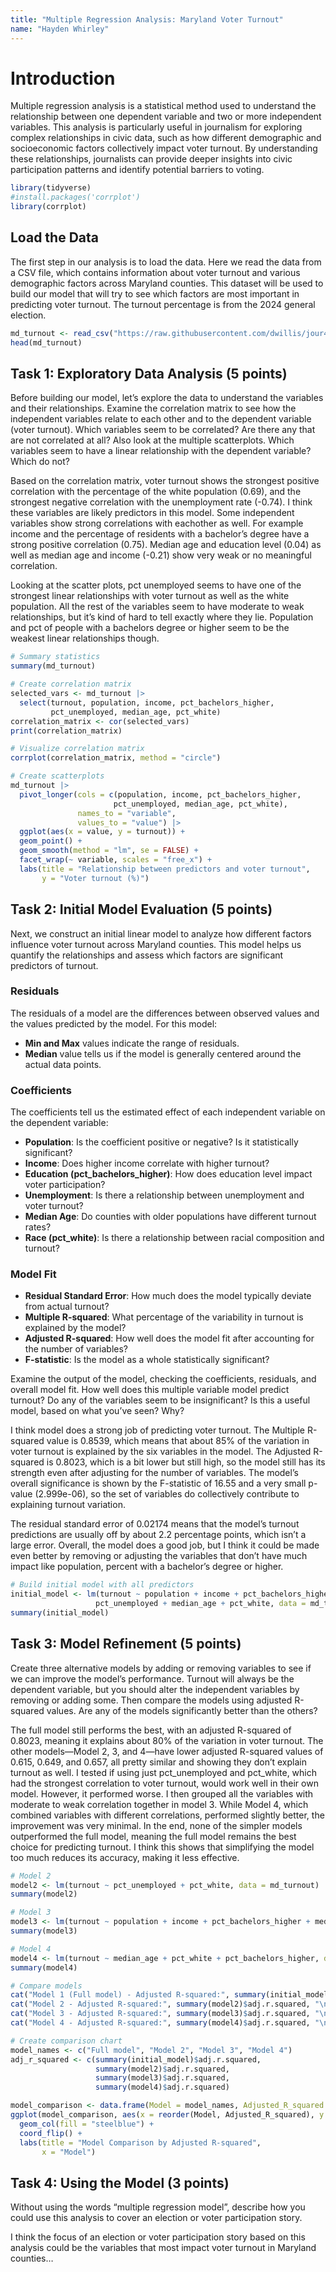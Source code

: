 ```yaml
---
title: "Multiple Regression Analysis: Maryland Voter Turnout"
name: "Hayden Whirley"
---
```


# Introduction

Multiple regression analysis is a statistical method used to understand the relationship between one dependent variable and two or more independent variables. This analysis is particularly useful in journalism for exploring complex relationships in civic data, such as how different demographic and socioeconomic factors collectively impact voter turnout. By understanding these relationships, journalists can provide deeper insights into civic participation patterns and identify potential barriers to voting.

```r
library(tidyverse)
#install.packages('corrplot')
library(corrplot)
```

## Load the Data

The first step in our analysis is to load the data. Here we read the data from a CSV file, which contains information about voter turnout and various demographic factors across Maryland counties. This dataset will be used to build our model that will try to see which factors are most important in predicting voter turnout. The turnout percentage is from the 2024 general election.

```r
md_turnout <- read_csv("https://raw.githubusercontent.com/dwillis/jour405/refs/heads/main/data/md_turnout.csv")
head(md_turnout)
```

## Task 1: Exploratory Data Analysis (5 points)

Before building our model, let's explore the data to understand the variables and their relationships. Examine the correlation matrix to see how the independent variables relate to each other and to the dependent variable (voter turnout). Which variables seem to be correlated? Are there any that are not correlated at all? Also look at the multiple scatterplots. Which variables seem to have a linear relationship with the dependent variable? Which do not?

Based on the correlation matrix, voter turnout shows the strongest positive correlation with the percentage of the white population (0.69), and the strongest negative correlation with the unemployment rate (-0.74). I think these variables are likely predictors in this model. Some independent variables show strong correlations with eachother as well.  For example income and the percentage of residents with a bachelor's degree have a strong positive correlation (0.75). Median age and education level (0.04) as well as median age and income (-0.21) show very weak or no meaningful correlation.

Looking at the scatter plots, pct unemployed seems to have one of the strongest linear relationships with voter turnout as well as the white population. All the rest of the variables seem to have moderate to weak relationships, but it's kind of hard to tell exactly where they lie. Population and pct of people with a bachelors degree or higher seem to be the weakest linear relationships though. 


```r
# Summary statistics
summary(md_turnout)

# Create correlation matrix
selected_vars <- md_turnout |> 
  select(turnout, population, income, pct_bachelors_higher, 
         pct_unemployed, median_age, pct_white)
correlation_matrix <- cor(selected_vars)
print(correlation_matrix)

# Visualize correlation matrix
corrplot(correlation_matrix, method = "circle")

# Create scatterplots
md_turnout |>
  pivot_longer(cols = c(population, income, pct_bachelors_higher, 
                       pct_unemployed, median_age, pct_white),
               names_to = "variable", 
               values_to = "value") |>
  ggplot(aes(x = value, y = turnout)) +
  geom_point() +
  geom_smooth(method = "lm", se = FALSE) +
  facet_wrap(~ variable, scales = "free_x") +
  labs(title = "Relationship between predictors and voter turnout",
       y = "Voter turnout (%)")
```

## Task 2: Initial Model Evaluation (5 points)

Next, we construct an initial linear model to analyze how different factors influence voter turnout across Maryland counties. This model helps us quantify the relationships and assess which factors are significant predictors of turnout. 

### Residuals

The residuals of a model are the differences between observed values and the values predicted by the model. For this model:

* **Min and Max** values indicate the range of residuals. 
* **Median** value tells us if the model is generally centered around the actual data points.

### Coefficients

The coefficients tell us the estimated effect of each independent variable on the dependent variable:

* **Population**: Is the coefficient positive or negative? Is it statistically significant?
* **Income**: Does higher income correlate with higher turnout?
* **Education (pct_bachelors_higher)**: How does education level impact voter participation?
* **Unemployment**: Is there a relationship between unemployment and voter turnout?
* **Median Age**: Do counties with older populations have different turnout rates?
* **Race (pct_white)**: Is there a relationship between racial composition and turnout?

### Model Fit

* **Residual Standard Error**: How much does the model typically deviate from actual turnout?
* **Multiple R-squared**: What percentage of the variability in turnout is explained by the model?
* **Adjusted R-squared**: How well does the model fit after accounting for the number of variables?
* **F-statistic**: Is the model as a whole statistically significant?


Examine the output of the model, checking the coefficients, residuals, and overall model fit. How well does this multiple variable model predict turnout? Do any of the variables seem to be insignificant? Is this a useful model, based on what you've seen? Why?

I think model does a strong job of predicting voter turnout. The Multiple R-squared value is 0.8539, which means that about 85% of the variation in voter turnout is explained by the six variables in the model. The Adjusted R-squared is 0.8023, which is a bit lower but still high, so the model still has its strength even after adjusting for the number of variables. The model’s overall significance is shown by the F-statistic of 16.55 and a very small p-value (2.999e-06), so the set of variables do collectively contribute to explaining turnout variation.

The residual standard error of 0.02174 means that the model’s turnout predictions are usually off by about 2.2 percentage points, which isn’t a large error. Overall, the model does a good job, but I think it could be made even better by removing or adjusting the variables that don’t have much impact like population, percent with a bachelor’s degree or higher.

```r
# Build initial model with all predictors
initial_model <- lm(turnout ~ population + income + pct_bachelors_higher + 
                   pct_unemployed + median_age + pct_white, data = md_turnout)
summary(initial_model)

```

## Task 3: Model Refinement (5 points)

Create three alternative models by adding or removing variables to see if we can improve the model's performance. Turnout will always be the dependent variable, but you should alter the independent variables by removing or adding some. Then compare the models using adjusted R-squared values. Are any of the models significantly better than the others?

The full model still performs the best, with an adjusted R-squared of 0.8023, meaning it explains about 80% of the variation in voter turnout. The other models—Model 2, 3, and 4—have lower adjusted R-squared values of 0.615, 0.649, and 0.657, all pretty similar and showing they don’t explain turnout as well. I tested if using just pct_unemployed and pct_white, which had the strongest correlation to voter turnout, would work well in their own model. However, it performed worse. I then grouped all the variables with moderate to weak correlation together in model 3. While Model 4, which combined variables with different correlations, performed slightly better, the improvement was very minimal. In the end, none of the simpler models outperformed the full model, meaning the full model remains the best choice for predicting turnout. I think this shows that simplifying the model too much reduces its accuracy, making it less effective.

```r
# Model 2
model2 <- lm(turnout ~ pct_unemployed + pct_white, data = md_turnout)
summary(model2)

# Model 3
model3 <- lm(turnout ~ population + income + pct_bachelors_higher + median_age, data = md_turnout)
summary(model3)

# Model 4
model4 <- lm(turnout ~ median_age + pct_white + pct_bachelors_higher, data = md_turnout)
summary(model4)

# Compare models
cat("Model 1 (Full model) - Adjusted R-squared:", summary(initial_model)$adj.r.squared, "\n")
cat("Model 2 - Adjusted R-squared:", summary(model2)$adj.r.squared, "\n")
cat("Model 3 - Adjusted R-squared:", summary(model3)$adj.r.squared, "\n")
cat("Model 4 - Adjusted R-squared:", summary(model4)$adj.r.squared, "\n")

# Create comparison chart
model_names <- c("Full model", "Model 2", "Model 3", "Model 4")
adj_r_squared <- c(summary(initial_model)$adj.r.squared,
                   summary(model2)$adj.r.squared,
                   summary(model3)$adj.r.squared,
                   summary(model4)$adj.r.squared)

model_comparison <- data.frame(Model = model_names, Adjusted_R_squared = adj_r_squared)
ggplot(model_comparison, aes(x = reorder(Model, Adjusted_R_squared), y = Adjusted_R_squared)) +
  geom_col(fill = "steelblue") +
  coord_flip() +
  labs(title = "Model Comparison by Adjusted R-squared",
       x = "Model")
```


## Task 4: Using the Model (3 points)

Without using the words "multiple regression model", describe how you could use this analysis to cover an election or voter participation story.

I think the focus of an election or voter participation story based on this analysis could be the variables that most impact voter turnout in Maryland counties...
